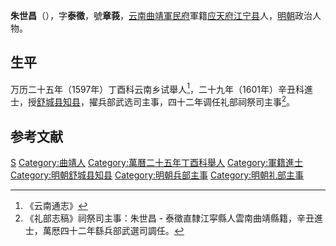 '''朱世昌'''（{{bd|？||？|catIdx=}}），字'''泰徵'''，號'''章莪'''，[[云南|云南]][[曲靖府|曲靖軍民府]]軍籍[[应天府|应天府]][[江宁县|江宁县]]人，[[明朝|明朝]]政治人物。

== 生平 ==
万历二十五年（1597年）丁酉科云南乡试舉人<ref>《云南通志》</ref>，二十九年（1601年）辛丑科進士，授[[舒城县|舒城县]][[知县|知县]]，擢兵部武选司主事，四十二年调任礼部祠祭司主事<ref>《礼部志稿》祠祭司主事：朱世昌 - 泰徵直隸江寜縣人雲南曲靖縣籍，辛丑進士，萬厯四十二年繇兵部武選司調任。</ref>。

==参考文献==
{{reflist}}

{{萬曆二十九年辛丑科殿試金榜}}

{{Authority control}}

{{DEFAULTSORT:}}
[[Category:朱姓|S]]
[[Category:曲靖人|Category:曲靖人]]
[[Category:萬曆二十五年丁酉科舉人|Category:萬曆二十五年丁酉科舉人]]
[[Category:軍籍進士|Category:軍籍進士]]
[[Category:明朝舒城县知县|Category:明朝舒城县知县]]
[[Category:明朝兵部主事|Category:明朝兵部主事]]
[[Category:明朝礼部主事|Category:明朝礼部主事]]